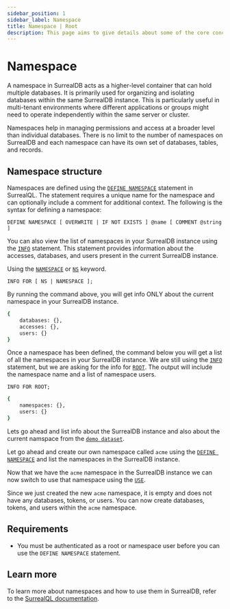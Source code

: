 ```yaml
---
sidebar_position: 1
sidebar_label: Namespace
title: Namespace | Root
description: This page aims to give details about some of the core concepts of SurrealDB, including the intended usecases, design choices, and overarching features.
---
```



# Namespace

A namespace in SurrealDB acts as a higher-level container that can hold multiple databases. It is primarily used for organizing and isolating databases within the same SurrealDB instance. This is particularly useful in multi-tenant environments where different applications or groups might need to operate independently within the same server or cluster.

Namespaces help in managing permissions and access at a broader level than individual databases.
There is no limit to the number of namespaces on SurrealDB and each namespace can have its own set of databases, tables, and records.

## Namespace structure

Namespaces are defined using the [`DEFINE NAMESPACE`](/docs/surrealql/statements/define/namespace) statement in SurrealQL. The statement requires a unique name for the namespace and can optionally include a comment for additional context. The following is the syntax for defining a namespace:

```surql title="SurrealQL Syntax"
DEFINE NAMESPACE [ OVERWRITE | IF NOT EXISTS ] @name [ COMMENT @string ]
```

You can also view the list of namespaces in your SurrealDB instance using the [`INFO`](/docs/surrealql/statements/info) statement. This statement provides information about the accesses, databases, and users present in the current SurrealDB instance.

Using the [`NAMESPACE`](/docs/surrealql/statements/info) or [`NS`](/docs/surrealql/statements/info) keyword.

```surql title="SurrealQL Syntax"
INFO FOR [ NS | NAMESPACE ];
```


By running the command above, you will get info ONLY about the current namespace in your SurrealDB instance.
```bash
{
	databases: {},
	accesses: {},
	users: {}
}
```

Once a namespace has been defined, the command below you will get a list of all the namespaces in your SurrealDB instance. We are still using the [`INFO`](/docs/surrealql/statements/info) statement, but we are asking for the info for [`ROOT`](/docs/surrealql/statements/info). The output will include the namespace name and a list of namespace users.


```surql title="SurrealQL Syntax"
INFO FOR ROOT;
```

```bash
{
	namespaces: {},
	users: {}
}
```





Lets go ahead and list info about the SurrealDB instance and also about the current namspace from the [`demo dataset`](/docs/surrealql/demo).



<SurrealistMini url='https://surrealist.app/mini?query=INFO%20FOR%20ROOT%3B%0A%0AINFO%20FOR%20NAMESPACE%3B%0A--%20or%0A--%20INFO%20FOR%20NS%3B%0A%0A%0A%0A%0A%0A&dataset=surreal-deal-store&orientation=horizontal'/>


Let go ahead and create our own namespace called `acme` using the [`DEFINE NAMESPACE`](/docs/surrealql/statements/define/namespace) and list the namespaces in the SurrealDB instance.


<SurrealistMini url='https://surrealist.app/mini?query=--%20Creating%20Namespace%0ADEFINE%20NAMESPACE%20acme%3B%0A%0A--%20Listing%20the%20Root%0AINFO%20FOR%20ROOT%3B%0A%0A%0A%0A%0A%0A&dataset=surreal-deal-store&orientation=horizontal'/>


Now that we have the `acme` namespace in the SurrealDB instance we can now switch to use that namespace using the [`USE`](/docs/surrealql/statements/use).


<SurrealistMini url='https://surrealist.app/mini?query=--%20Creating%20Namespace%0ADEFINE%20NAMESPACE%20acme%3B%0A%0A--%20Use%20the%20Namespace%0AUSE%20NAMESPACE%20acme%3B%0A%0A--%20Listing%20the%20Namespace%0AINFO%20FOR%20NAMESPACE%3B%0A%0A%0A%0A%0A%0A&dataset=surreal-deal-store&orientation=horizontal'/>


Since we just created the new `acme` namespace, it is empty and does not have any databases, tokens, or users. You can now create databases, tokens, and users within the `acme` namespace.

## Requirements

- You must be authenticated as a root or namespace user before you can use the `DEFINE NAMESPACE` statement.

## Learn more

To learn more about namespaces and how to use them in SurrealDB, refer to the [SurrealQL documentation](/docs/surrealql/statements/define/namespace).
